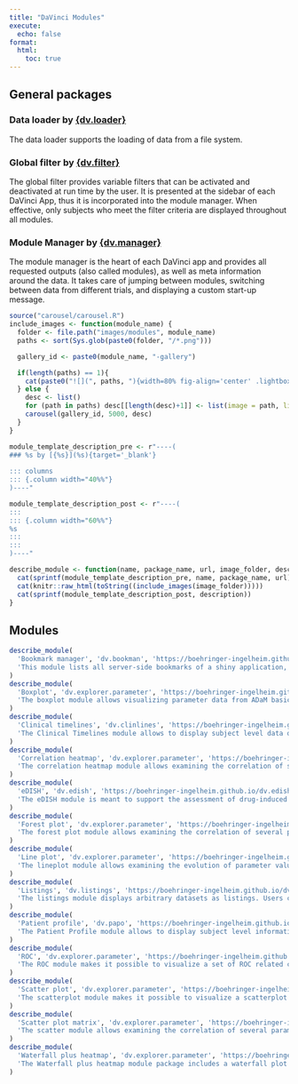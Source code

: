 ```yaml
---
title: "DaVinci Modules"
execute:
  echo: false
format:
  html:
    toc: true
---
```



## General packages

### Data loader by [{dv.loader}](https://boehringer-ingelheim.github.io/dv.loader/){target="_blank"}
The data loader supports the loading of data from a file system.

### Global filter by [{dv.filter}](https://boehringer-ingelheim.github.io/dv.filter/){target="_blank"}
The global filter provides variable filters that can be activated and deactivated at run time by the user. It is presented at the sidebar of each DaVinci App, thus it is incorporated into the module manager. When effective, only subjects who meet the filter criteria are displayed throughout all modules.

### Module Manager by [{dv.manager}](https://boehringer-ingelheim.github.io/dv.manager/){target="_blank"}
The module manager is the heart of each DaVinci app and provides all requested outputs (also called modules), as well as meta information around the data. It takes care of jumping between modules, switching between data from different trials, and displaying a custom start-up message.


```r
source("carousel/carousel.R")
include_images <- function(module_name) {
  folder <- file.path("images/modules", module_name)
  paths <- sort(Sys.glob(paste0(folder, "/*.png")))

  gallery_id <- paste0(module_name, "-gallery")

  if(length(paths) == 1){
    cat(paste0("![](", paths, "){width=80% fig-align='center' .lightbox group='", gallery_id, "'}"))
  } else {
    desc <- list()
    for (path in paths) desc[[length(desc)+1]] <- list(image = path, link = path)
    carousel(gallery_id, 5000, desc)
  }
}

module_template_description_pre <- r"----(  
### %s by [{%s}](%s){target='_blank'} 
  
::: columns
::: {.column width="40%%"}
)----"

module_template_description_post <- r"----(  
:::
::: {.column width="60%%"}
%s
:::
:::
)----"

describe_module <- function(name, package_name, url, image_folder, description) {
  cat(sprintf(module_template_description_pre, name, package_name, url))
  cat(knitr::raw_html(toString((include_images(image_folder)))))
  cat(sprintf(module_template_description_post, description))
}
```

## Modules
```r
describe_module(
  'Bookmark manager', 'dv.bookman', 'https://boehringer-ingelheim.github.io/dv.bookman/', 'bookmark_manager',
  'This module lists all server-side bookmarks of a shiny application, allows to describe them and feature the most relevant ones.'
)
describe_module(
  'Boxplot', 'dv.explorer.parameter', 'https://boehringer-ingelheim.github.io/dv.explorer.parameter/articles/boxplot.html', 'boxplot',
  'The boxplot module allows visualizing parameter data from ADaM basic data structure as boxplots. Data can be displayed with different levels of grouping, listings with single subject data and the possibility of examining patient details other modules (e.g. Patient Profile). It also includes some statistical testing comparing the distribution of different groups.'
)
describe_module(
  'Clinical timelines', 'dv.clinlines', 'https://boehringer-ingelheim.github.io/dv.clinlines/', 'clinical_timelines',
  'The Clinical Timelines module allows to display subject level data over time to present dates and/or time intervals of trial events, like adverse events, concomitant medications, randomization dates, and more.'
)
describe_module(
  'Correlation heatmap', 'dv.explorer.parameter', 'https://boehringer-ingelheim.github.io/dv.explorer.parameter/articles/correlation_heatmap.html', 'correlation_heatmap',
  'The correlation heatmap module allows examining the correlation of several parameters using a correlation heatmap with different statistical measures.'
)
describe_module(
  'eDISH', 'dv.edish', 'https://boehringer-ingelheim.github.io/dv.edish/', 'edish',
  'The eDISH module is meant to support the assessment of drug-induced liver injury by means of the (modified) evaluation of Drug-Induced Serious Hepatotoxicity plot.'
)
describe_module(
  'Forest plot', 'dv.explorer.parameter', 'https://boehringer-ingelheim.github.io/dv.explorer.parameter/articles/forest.html', 'forestplot',
  'The forest plot module allows examining the correlation of several parameters with a continuous variable in the form of a forest plot. Several correlation measures and groupings are available.'
)
describe_module(
  'Line plot', 'dv.explorer.parameter', 'https://boehringer-ingelheim.github.io/dv.explorer.parameter/articles/lineplot.html', 'lineplot',
  'The lineplot module allows examining the evolution of parameter values using lineplots with different levels of grouping and aggregation measures.'
)
describe_module(
  'Listings', 'dv.listings', 'https://boehringer-ingelheim.github.io/dv.listings/', 'listings',
  'The listings module displays arbitrary datasets as listings. Users can select the dataset to be shown, and specify which columns of the dataset should be displayed as well as their order. The displayed columns can be sorted and filtered. Moreover, the table can be filtered to show only entries containing a keyword entered by the user. The module is not limited to usage of one data source, most notably, it can handle data from ADaM or SDTM.'
)
describe_module(
  'Patient profile', 'dv.papo', 'https://boehringer-ingelheim.github.io/dv.papo/', 'patient_profile',
  'The Patient Profile module allows to display subject level information and subject related data listings as well as plots for adverse events, concomitant medications, lab values, and vital signs over time.'
)
describe_module(
  'ROC', 'dv.explorer.parameter', 'https://boehringer-ingelheim.github.io/dv.explorer.parameter/articles/roc.html', 'roc',
  'The ROC module makes it possible to visualize a set of ROC related charts, or tables, and compare independent ROC curves for different continuous parameters with respect to a single binary endpoint. This allows a user to evaluate how predictive is a continuous parameter of binary endpoint.'
)
describe_module(
  'Scatter plot', 'dv.explorer.parameter', 'https://boehringer-ingelheim.github.io/dv.explorer.parameter/articles/scatterplot.html', 'scatterplot',
  'The scatterplot module makes it possible to visualize a scatterplot of two biomarkers with different levels of grouping.'
)
describe_module(
  'Scatter plot matrix', 'dv.explorer.parameter', 'https://boehringer-ingelheim.github.io/dv.explorer.parameter/articles/scatterplotmatrix.html', 'scatterplot_matrix',
  'The scatter module allows examining the correlation of several parameters using a scatterplot matrix with different levels of grouping.'
)
describe_module(
  'Waterfall plus heatmap', 'dv.explorer.parameter', 'https://boehringer-ingelheim.github.io/dv.explorer.parameter/articles/wfphm.html', 'waterfall_plus_heatmap',
  'The Waterfall plus heatmap module package includes a waterfall plot and aligned categorical continuous and parameter heatmaps.'
)
```
